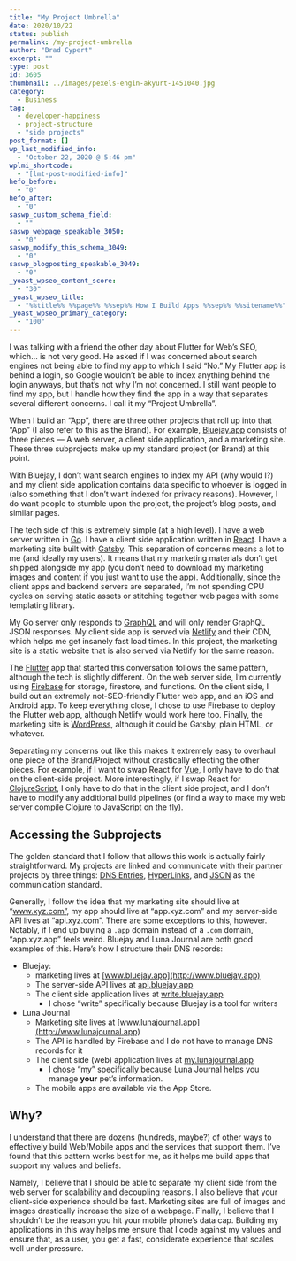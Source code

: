 ```yaml
---
title: "My Project Umbrella"
date: 2020/10/22
status: publish
permalink: /my-project-umbrella
author: "Brad Cypert"
excerpt: ""
type: post
id: 3605
thumbnail: ../images/pexels-engin-akyurt-1451040.jpg
category:
  - Business
tag:
  - developer-happiness
  - project-structure
  - "side projects"
post_format: []
wp_last_modified_info:
  - "October 22, 2020 @ 5:46 pm"
wplmi_shortcode:
  - "[lmt-post-modified-info]"
hefo_before:
  - "0"
hefo_after:
  - "0"
saswp_custom_schema_field:
  - ""
saswp_webpage_speakable_3050:
  - "0"
saswp_modify_this_schema_3049:
  - "0"
saswp_blogposting_speakable_3049:
  - "0"
_yoast_wpseo_content_score:
  - "30"
_yoast_wpseo_title:
  - "%%title%% %%page%% %%sep%% How I Build Apps %%sep%% %%sitename%%"
_yoast_wpseo_primary_category:
  - "100"
---
```


I was talking with a friend the other day about Flutter for Web’s SEO, which… is not very good. He asked if I was concerned about search engines not being able to find my app to which I said “No.” My Flutter app is behind a login, so Google wouldn’t be able to index anything behind the login anyways, but that’s not why I’m not concerned. I still want people to find my app, but I handle how they find the app in a way that separates several different concerns. I call it my “Project Umbrella”.

When I build an “App”, there are three other projects that roll up into that “App” (I also refer to this as the Brand). For example, [Bluejay.app](https://www.bluejay.app) consists of three pieces — A web server, a client side application, and a marketing site. These three subprojects make up my standard project (or Brand) at this point.

With Bluejay, I don’t want search engines to index my API (why would I?) and my client side application contains data specific to whoever is logged in (also something that I don’t want indexed for privacy reasons). However, I do want people to stumble upon the project, the project’s blog posts, and similar pages.

The tech side of this is extremely simple (at a high level). I have a web server written in [Go](https://golang.org/). I have a client side application written in [React](https://reactjs.org/). I have a marketing site built with [Gatsby](https://www.gatsbyjs.com/). This separation of concerns means a lot to me (and ideally my users). It means that my marketing materials don’t get shipped alongside my app (you don’t need to download my marketing images and content if you just want to use the app). Additionally, since the client apps and backend servers are separated, I’m not spending CPU cycles on serving static assets or stitching together web pages with some templating library.

My Go server only responds to [GraphQL](https://graphql.org/) and will only render GraphQL JSON responses. My client side app is served via [Netlify](https://www.netlify.com/) and their CDN, which helps me get insanely fast load times. In this project, the marketing site is a static website that is also served via Netlify for the same reason.

The [Flutter](https://flutter.dev/) app that started this conversation follows the same pattern, although the tech is slightly different. On the web server side, I’m currently using [Firebase](https://firebase.google.com/) for storage, firestore, and functions. On the client side, I build out an extremely not-SEO-friendly Flutter web app, and an iOS and Android app. To keep everything close, I chose to use Firebase to deploy the Flutter web app, although Netlify would work here too. Finally, the marketing site is [WordPress](https://wordpress.com/), although it could be Gatsby, plain HTML, or whatever.

Separating my concerns out like this makes it extremely easy to overhaul one
piece of the Brand/Project without drastically effecting the other pieces. For
example, if I want to swap React for [Vue](https://vuejs.org/), I only have to
do that on the client-side project. More interestingly, if I swap React for
[ClojureScript](https://clojurescript.org/), I only have to do that in the
client side project, and I don’t have to modify any additional build pipelines
(or find a way to make my web server compile Clojure to JavaScript on the fly).

## Accessing the Subprojects

The golden standard that I follow that allows this work is actually fairly straightforward. My projects are linked and communicate with their partner projects by three things: [DNS Entries](https://www.presslabs.com/how-to/dns-records/), [HyperLinks](https://en.wikipedia.org/wiki/Hyperlink), and [JSON](https://www.json.org/json-en.html) as the communication standard.

Generally, I follow the idea that my marketing site should live at “www.xyz.com”, my app should live at “app.xyz.com” and my server-side API lives at “api.xyz.com”. There are some exceptions to this, however. Notably, if I end up buying a `.app` domain instead of a `.com` domain, “app.xyz.app” feels weird. Bluejay and Luna Journal are both good examples of this. Here’s how I structure their DNS records:

- Bluejay:
  - marketing lives at [www.bluejay.app](http://www.bluejay.app)
  - The server-side API lives at [api.bluejay.app](http://api.bluejay.app)
  - The client side application lives at [write.bluejay.app](http://write.bluejay.app)
    - I chose “write” specifically because Bluejay is a tool for writers
- Luna Journal
  - Marketing site lives at [www.lunajournal.app](http://www.lunajournal.app)
  - The API is handled by Firebase and I do not have to manage DNS records for it
  - The client side (web) application lives at [my.lunajournal.app](http://my.lunajournal.app)
    - I chose “my” specifically because Luna Journal helps you manage **your** pet’s information.
  - The mobile apps are available via the App Store.

## Why?

I understand that there are dozens (hundreds, maybe?) of other ways to effectively build Web/Mobile apps and the services that support them. I’ve found that this pattern works best for me, as it helps me build apps that support my values and beliefs.

Namely, I believe that I should be able to separate my client side from the web server for scalability and decoupling reasons. I also believe that your client-side experience should be fast. Marketing sites are full of images and images drastically increase the size of a webpage. Finally, I believe that I shouldn’t be the reason you hit your mobile phone’s data cap. Building my applications in this way helps me ensure that I code against my values and ensure that, as a user, you get a fast, considerate experience that scales well under pressure.
